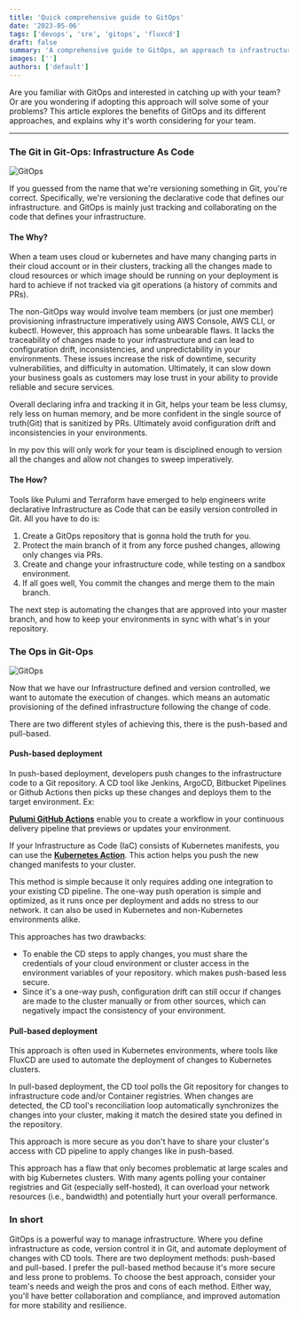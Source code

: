 ```yaml
---
title: 'Quick comprehensive guide to GitOps'
date: '2023-05-06'
tags: ['devops', 'sre', 'gitops', 'fluxcd']
draft: false
summary: 'A comprehensive guide to GitOps, an approach to infrastructure management that involves defining infrastructure as code and version controlling it in Git. The article explores the benefits of GitOps and its different approaches, including push-based and pull-based deployment.'
images: ['']
authors: ['default']
---
```


Are you familiar with GitOps and interested in catching up with your team? Or are you wondering if adopting this approach will solve some of your problems?
This article explores the benefits of GitOps and its different approaches, and explains why it's worth considering for your team.

---

### The Git in Git-Ops: Infrastructure As Code

![GitOps](https://sunnysingh.io/static/1148fbc10e17a19897b82cf82c816d62/2bef9/meta.png)

If you guessed from the name that we're versioning something in Git, you're correct. Specifically, we're versioning the declarative code that defines our infrastructure. and GitOps is mainly just tracking and collaborating on the code that defines your infrastructure.

#### The Why?

When a team uses cloud or kubernetes and have many changing parts in their cloud account or in their clusters, tracking all the changes made to cloud resources or which image should be running on your deployment is hard to achieve if not tracked via git operations (a history of commits and PRs).

The non-GitOps way would involve team members (or just one member) provisioning infrastructure imperatively using AWS Console, AWS CLI, or kubectl. However, this approach has some unbearable flaws. It lacks the traceability of changes made to your infrastructure and can lead to configuration drift, inconsistencies, and unpredictability in your environments. These issues increase the risk of downtime, security vulnerabilities, and difficulty in automation. Ultimately, it can slow down your business goals as customers may lose trust in your ability to provide reliable and secure services.

Overall declaring infra and tracking it in Git, helps your team be less clumsy, rely less on human memory, and be more confident in the single source of truth(Git) that is sanitized by PRs. Ultimately avoid configuration drift and inconsistencies in your environments.

In my pov this will only work for your team is disciplined enough to version all the changes and allow not changes to sweep imperatively.

#### The How?

Tools like Pulumi and Terraform have emerged to help engineers write declarative Infrastructure as Code that can be easily version controlled in Git. All you have to do is:

1. Create a GitOps repository that is gonna hold the truth for you.
2. Protect the main branch of it from any force pushed changes, allowing only changes via PRs.
3. Create and change your infrastructure code, while testing on a sandbox environment.
4. If all goes well, You commit the changes and merge them to the main branch.

The next step is automating the changes that are approved into your master branch, and how to keep your environments in sync with what's in your repository.

### The Ops in Git-Ops

![GitOps](https://raw.githubusercontent.com/RogueDudes/roguedudes.github.io/master/assets/images/automate.jpg)

Now that we have our Infrastructure defined and version controlled, we want to automate the execution of changes. which means an automatic provisioning of the defined infrastructure following the change of code.

There are two different styles of achieving this, there is the push-based and pull-based.

#### Push-based deployment

In push-based deployment, developers push changes to the infrastructure code to a Git repository. A CD tool like Jenkins, ArgoCD, Bitbucket Pipelines or Github Actions then picks up these changes and deploys them to the target environment. Ex:

[**Pulumi GitHub Actions**](https://www.pulumi.com/docs/guides/continuous-delivery/github-actions/) enable you to create a workflow in your continuous delivery pipeline that previews or updates your environment.

If your Infrastructure as Code (IaC) consists of Kubernetes manifests, you can use the [**Kubernetes Action**](https://github.com/marketplace/actions/kubernetes-action). This action helps you push the new changed manifests to your cluster.

This method is simple because it only requires adding one integration to your existing CD pipeline. The one-way push operation is simple and optimized, as it runs once per deployment and adds no stress to our network. it can also be used in Kubernetes and non-Kubernetes environments alike.

This approaches has two drawbacks:

- To enable the CD steps to apply changes, you must share the credentials of your cloud environment or cluster access in the environment variables of your repository. which makes push-based less secure.
- Since it's a one-way push, configuration drift can still occur if changes are made to the cluster manually or from other sources, which can negatively impact the consistency of your environment.

#### Pull-based deployment

This approach is often used in Kubernetes environments, where tools like FluxCD are used to automate the deployment of changes to Kubernetes clusters.

In pull-based deployment, the CD tool polls the Git repository for changes to infrastructure code and/or Container registries. When changes are detected, the CD tool's reconciliation loop automatically synchronizes the changes into your cluster, making it match the desired state you defined in the repository.

This approach is more secure as you don't have to share your cluster's access with CD pipeline to apply changes like in push-based.

This approach has a flaw that only becomes problematic at large scales and with big Kubernetes clusters. With many agents polling your container registries and Git (especially self-hosted), it can overload your network resources (i.e., bandwidth) and potentially hurt your overall performance.

### In short

GitOps is a powerful way to manage infrastructure. Where you define infrastructure as code, version control it in Git, and automate deployment of changes with CD tools. There are two deployment methods: push-based and pull-based. I prefer the pull-based method because it's more secure and less prone to problems. To choose the best approach, consider your team's needs and weigh the pros and cons of each method. Either way, you'll have better collaboration and compliance, and improved automation for more stability and resilience.
